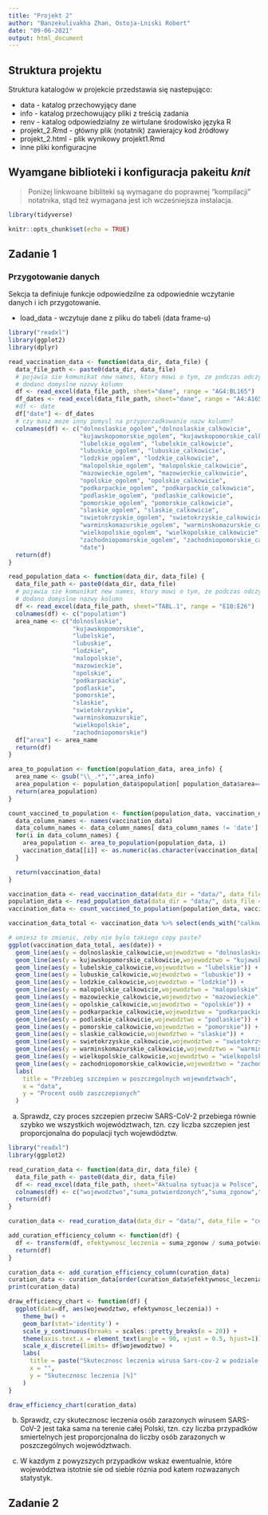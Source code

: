 ```yaml
---
title: "Projekt 2"
author: "Banzekulivakha Zhan, Ostoja-Lniski Robert"
date: "09-06-2021"
output: html_document
---
```


## Struktura projektu
Struktura katalogów w projekcie przedstawia się nastepująco:

* data - katalog przechowyjący dane
* info - katalog przechowujący pliki z treścią zadania
* renv - katalog odpowiedzialny ze wirtulane środowisko języka R
* projekt_2.Rmd - główny plik (notatnik) zawierajcy kod źródłowy
* projekt_2.html - plik wynikowy projekt1.Rmd
* inne pliki konfiguracjne

## Wyamgane biblioteki i konfiguracja pakeitu *knit*
> Poniżej linkwoane bibliteki są wymagane do poprawnej "kompilacji" notatnika, stąd też wymagana jest ich wcześniejsza instalacja.

```r
library(tidyverse)

knitr::opts_chunk$set(echo = TRUE)
```

## Zadanie 1



### Przygotowanie danych
Sekcja ta definiuje funkcje odpowiedzilne za odpowiednie wczytanie danych i ich przygotowanie.

* load_data - wczytuje dane z pliku do tabeli (data frame-u)

```r

library("readxl")
library(ggplot2)
library(dplyr)

read_vaccination_data <- function(data_dir, data_file) {
  data_file_path <- paste0(data_dir, data_file)
  # pojawia sie komunikat new names, ktory mowi o tym, ze podczas odczytywania danych z excela
  # dodano domyslne nazwy kolumn
  df <- read_excel(data_file_path, sheet="dane", range = "AG4:BL165")
  df_dates <- read_excel(data_file_path, sheet="dane", range = "A4:A165")
  #df <- date
  df["date"] <- df_dates
  # czy masz moze inny pomysl na przyporzadkowanie nazw kolumn?
  colnames(df) <- c("dolnoslaskie_ogolem","dolnoslaskie_calkowicie",
                    "kujawskopomorskie_ogolem", "kujawskopomorskie_calkowicie",
                    "lubelskie_ogolem", "lubelskie_calkowicie",
                    "lubuskie_ogolem", "lubuskie_calkowicie",
                    "lodzkie_ogolem", "lodzkie_calkowicie",
                    "malopolskie_ogolem", "malopolskie_calkowicie",
                    "mazowieckie_ogolem", "mazowieckie_calkowicie",
                    "opolskie_ogolem", "opolskie_calkowicie",
                    "podkarpackie_ogolem", "podkarpackie_calkowicie",
                    "podlaskie_ogolem", "podlaskie_calkowicie",
                    "pomorskie_ogolem", "pomorskie_calkowicie",
                    "slaskie_ogolem", "slaskie_calkowicie",
                    "swietokrzyskie_ogolem", "swietokrzyskie_calkowicie",
                    "warminskomazurskie_ogolem", "warminskomazurskie_calkowicie",
                    "wielkopolskie_ogolem", "wielkopolskie_calkowicie",
                    "zachodniopomorskie_ogolem", "zachodniopomorskie_calkowicie",
                    "date")
  return(df)
}

read_population_data <- function(data_dir, data_file) {
  data_file_path <- paste0(data_dir, data_file)
  # pojawia sie komunikat new names, ktory mowi o tym, ze podczas odczytywania danych z excela
  # dodano domyslne nazwy kolumn
  df <- read_excel(data_file_path, sheet="TABL.1", range = "E10:E26")
  colnames(df) <- c("population")
  area_name <- c("dolnoslaskie",
                  "kujawskopomorskie",
                  "lubelskie",
                  "lubuskie",
                  "lodzkie",
                  "malopolskie",
                  "mazowieckie",
                  "opolskie",
                  "podkarpackie",
                  "podlaskie",
                  "pomorskie",
                  "slaskie",
                  "swietokrzyskie",
                  "warminskomazurskie",
                  "wielkopolskie",
                  "zachodniopomorskie")
  df["area"] <- area_name
  return(df)
}

area_to_population <- function(population_data, area_info) {
  area_name <- gsub("\\_.*","",area_info)
  area_population <- population_data$population[ population_data$area==area_name ]
  return(area_population)
}

count_vaccined_to_population <- function(population_data, vaccination_data) {
  data_column_names <- names(vaccination_data)
  data_column_names <- data_column_names[ data_column_names != 'date']
  for(i in data_column_names) {
    area_population <- area_to_population(population_data, i)
    vaccination_data[[i]] <- as.numeric(as.character(vaccination_data[[i]])) / area_population
  }

  return(vaccination_data)
}

vaccination_data <- read_vaccination_data(data_dir = "data/", data_file = "covid_szczepienia.xlsx")
population_data <- read_population_data(data_dir = "data/", data_file = "ludnosc.xls")
vaccination_data <- count_vaccined_to_population(population_data, vaccination_data)

vaccination_data_total <- vaccination_data %>% select(ends_with("calkowicie"), "date")

# umiesz to zmienic, zeby nie bylo takiego copy paste?
ggplot(vaccination_data_total, aes(date)) +
  geom_line(aes(y = dolnoslaskie_calkowicie,wojewodztwo = "dolnoslaskie")) +
  geom_line(aes(y = kujawskopomorskie_calkowicie,wojewodztwo = "kujawsko-pomorskie")) +
  geom_line(aes(y = lubelskie_calkowicie,wojewodztwo = "lubelskie")) +
  geom_line(aes(y = lubuskie_calkowicie,wojewodztwo = "lubuskie")) +
  geom_line(aes(y = lodzkie_calkowicie,wojewodztwo = "lodzkie")) +
  geom_line(aes(y = malopolskie_calkowicie,wojewodztwo = "malopolskie")) +
  geom_line(aes(y = mazowieckie_calkowicie,wojewodztwo = "mazowieckie")) +
  geom_line(aes(y = opolskie_calkowicie,wojewodztwo = "opolskie")) +
  geom_line(aes(y = podkarpackie_calkowicie,wojewodztwo = "podkarpackie")) +
  geom_line(aes(y = podlaskie_calkowicie,wojewodztwo = "podlaskie")) +
  geom_line(aes(y = pomorskie_calkowicie,wojewodztwo = "pomorskie")) +
  geom_line(aes(y = slaskie_calkowicie,wojewodztwo = "slaskie")) +
  geom_line(aes(y = swietokrzyskie_calkowicie,wojewodztwo = "swietokrzyskie")) +
  geom_line(aes(y = warminskomazurskie_calkowicie,wojewodztwo = "warminsko-mazurskie")) +
  geom_line(aes(y = wielkopolskie_calkowicie,wojewodztwo = "wielkopolskie")) +
  geom_line(aes(y = zachodniopomorskie_calkowicie,wojewodztwo = "zachodniopomorskie")) +
  labs(
    title = "Przebieg szczepien w poszczegolnych wojewodztwach",
    x = "data",
    y = "Procent osób zaszczepionych"
  )

```

a) Sprawdz, czy proces szczepien przeciw SARS-CoV-2 przebiega równie szybko we wszystkich województwach, tzn. czy liczba szczepien jest proporcjonalna do populacji tych wojewdództw.


```r

library("readxl")
library(ggplot2)

read_curation_data <- function(data_dir, data_file) {
  data_file_path <- paste0(data_dir, data_file)
  df <- read_excel(data_file_path, sheet="Aktualna sytuacja w Polsce", range = "B2:G18")
  colnames(df) <- c("wojewodztwo","suma_potwierdzonych","suma_zgonow","suma_wyzdrowien", "nieaktyne_przypadki", "aktywne_przypadki")
  return(df)
}

curation_data <- read_curation_data(data_dir = "data/", data_file = "covid_w_polsce.xlsx")

add_curation_efficiency_column <- function(df) {
  df <- transform(df, efektywnosc_leczenia = suma_zgonow / suma_potwierdzonych * 100)
  return(df)
}

curation_data <- add_curation_efficiency_column(curation_data)
curation_data <- curation_data[order(curation_data$efektywnosc_leczenia),]
print(curation_data)

draw_efficiency_chart <- function(df) {
  ggplot(data=df, aes(wojewodztwo, efektywnosc_leczenia)) +
    theme_bw() +
    geom_bar(stat='identity') +
    scale_y_continuous(breaks = scales::pretty_breaks(n = 20)) +
    theme(axis.text.x = element_text(angle = 90, vjust = 0.5, hjust=1)) +
    scale_x_discrete(limits= df$wojewodztwo) +
    labs(
      title = paste("Skutecznosc leczenia wirusa Sars-cov-2 w podziale na wojewodztwa"),
      x = "",
      y = "Skutecznosc leczenia [%]"
    )
}

draw_efficiency_chart(curation_data)

```

b) Sprawdz, czy skutecznosc leczenia osób zarazonych wirusem SARS-CoV-2 jest taka sama na terenie całej Polski, tzn. czy liczba przypadków smiertelnych jest proporcjonalna do liczby osób zarazonych w poszczególnych województwach.

c) W kazdym z powyzszych przypadków wskaz ewentualnie, które województwa istotnie sie od siebie róznia pod katem rozwazanych statystyk.

## Zadanie 2


```r

```

